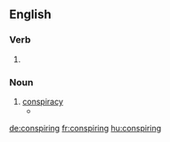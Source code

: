 ==English==

===Verb===
{{head|en}}

# {{present participle of|conspire|lang=en}}

===Noun===
{{en-noun}}

# [[conspiracy]]
#* {{quote-news|year=2007|date=July 15|author=|title=The Nixonian Whitewash, Scrubbed|work=New York Times|url=http://www.nytimes.com/2007/07/15/opinion/15sun4.html
|passage=This time, however, eavesdropping on more of his tragicomic '''conspirings''' is secondary to the fact that they are part of an agreement to finally legitimize the privately run, propagandistic Nixon library. }}

[[de:conspiring]]
[[fr:conspiring]]
[[hu:conspiring]]